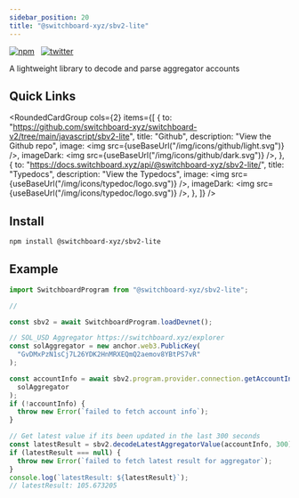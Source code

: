 ```yaml
---
sidebar_position: 20
title: "@switchboard-xyz/sbv2-lite"
---
```


[![npm](https://img.shields.io/npm/v/@switchboard-xyz/sbv2-lite)](https://www.npmjs.com/package/@switchboard-xyz/sbv2-lite)&nbsp;&nbsp;
[![twitter](https://badgen.net/twitter/follow/switchboardxyz)](https://twitter.com/switchboardxyz)&nbsp;&nbsp;

A lightweight library to decode and parse aggregator accounts

## Quick Links


<RoundedCardGroup
  cols={2}
  items={[
    {
      to: "https://github.com/switchboard-xyz/switchboard-v2/tree/main/javascript/sbv2-lite",
      title: "Github",
      description: "View the Github repo",
      image: <img src={useBaseUrl("/img/icons/github/light.svg")} />,
      imageDark: <img src={useBaseUrl("/img/icons/github/dark.svg")} />,
    },
    {
      to: "https://docs.switchboard.xyz/api/@switchboard-xyz/sbv2-lite/",
      title: "Typedocs",
      description: "View the Typedocs",
      image: <img src={useBaseUrl("/img/icons/typedoc/logo.svg")} />,
      imageDark: <img src={useBaseUrl("/img/icons/typedoc/logo.svg")} />,
    },
  ]}
/>

## Install

```bash npm2yarn
npm install @switchboard-xyz/sbv2-lite
```

## Example

```ts
import SwitchboardProgram from "@switchboard-xyz/sbv2-lite";

//

const sbv2 = await SwitchboardProgram.loadDevnet();

// SOL_USD Aggregator https://switchboard.xyz/explorer
const solAggregator = new anchor.web3.PublicKey(
  "GvDMxPzN1sCj7L26YDK2HnMRXEQmQ2aemov8YBtPS7vR"
);

const accountInfo = await sbv2.program.provider.connection.getAccountInfo(
  solAggregator
);
if (!accountInfo) {
  throw new Error(`failed to fetch account info`);
}

// Get latest value if its been updated in the last 300 seconds
const latestResult = sbv2.decodeLatestAggregatorValue(accountInfo, 300);
if (latestResult === null) {
  throw new Error(`failed to fetch latest result for aggregator`);
}
console.log(`latestResult: ${latestResult}`);
// latestResult: 105.673205
```
